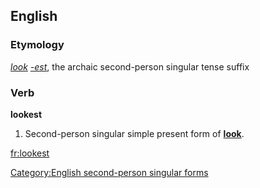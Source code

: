 ==English==
===Etymology===
''[[look]]'' ''[[-est]]'', the archaic second-person singular tense suffix

===Verb===
'''lookest'''

# {{context|archaic|lang=en}} Second-person singular simple present form of '''[[look]]'''.

[[Category:English second-person singular forms]]

[[fr:lookest]]
